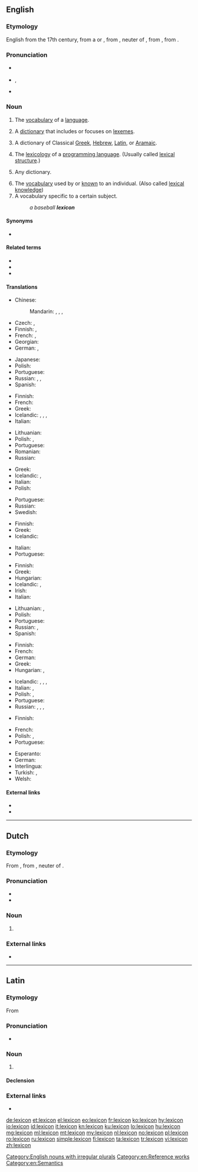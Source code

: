 ==English==
{{was wotd|2006|December|12}}
{{wikipedia|dab=lexicon (disambiguation)|lexicon}}

===Etymology===
English from the 17th century, from a {{etyl|ML.|en}} or {{etyl|NL.|en}} {{m|la|lexicon}}, from {{etyl|grc|en}} {{m|grc|λεξικόν||a lexicon}}, neuter of {{m|grc|λεξικός||of words}}, from {{m|grc|λέξις||a saying, speech, word}}, from {{m|grc|λέγειν||to speak}}.

===Pronunciation===
* {{a|UK}} {{IPA|/ˈlɛk.sɪ.kən/|lang=en}}
* {{a|US}} {{enPR|lĕ'ksĭkŏn}}, {{IPA|/ˈlɛk.sɪ.kɑn/|lang=en}}
* {{audio|en-us-lexicon.ogg|Audio (US)|lang=en}}

===Noun===
{{wikipedia}}
{{en-noun|lexica|lexicons}}

# The [[vocabulary]] of a [[language]].
# {{label|en|linguistics}} A [[dictionary]] that includes or focuses on [[lexeme]]s.
# A dictionary of Classical [[Greek]], [[Hebrew]], [[Latin]], or [[Aramaic]].
# {{label|en|programming}} The [[lexicology]] of a [[programming language]]. (Usually called [[lexical structure]].)
# {{label|en|rare}} Any dictionary.
# The [[vocabulary]] used by or [[know]]n to an individual. (Also called [[lexical knowledge]])
# A vocabulary specific to a certain subject.
#: ''a baseball '''lexicon'''''

====Synonyms====
* {{l|en|word-hoard|wordhoard}}

====Related terms====
* {{l|en|lexical}}
* {{l|en|lexicography}}
* {{l|en|lexicology}}

====Translations====
{{trans-top|vocabulary of a language}}
* Chinese:
*: Mandarin: {{t|cmn|詞庫|sc=Hani}}, {{t+|cmn|词库|tr=cíkù|sc=Hani}}, {{t|cmn|詞匯|sc=Hani}}, {{t+|cmn|词汇|tr=cíhuì|sc=Hani}}
* Czech: {{t|cs|lexikum|n}}, {{t+|cs|slovní zásoba|f}}
* Finnish: {{t+|fi|sanasto}}, {{t+|fi|leksikko}}
* French: {{t+|fr|lexique|f}}, {{t+|fr|vocabulaire|m}}
* Georgian: {{t+|ka|ლექსიკონი}}
* German: {{t+|de|Lexikon|n}}, {{t+|de|Wortschatz|m}}
{{trans-mid}}
* Japanese: {{t+|ja|語彙|tr=ごい, goi|sc=Jpan}}
* Polish: {{t+|pl|słownik|m}}
* Portuguese: {{t+|pt|léxico|m}}
* Russian: {{t+|ru|слова́рь|m}}, {{t+|ru|лексико́н|m}}, {{t+|ru|ле́ксика|f}}
* Spanish: {{t+|es|léxico|m}}
{{trans-bottom}}

{{trans-top|dictionary of lexemes}}
* Finnish: {{t+|fi|sanakirja}}
* French: {{t+|fr|lexique|m}}
* Greek: {{t+|el|λημματολόγιο|n}}
* Icelandic: {{t+|is|orðabók|f}}, {{t+|is|orðasafn|n}}, {{t|is|lesforði|m}}, {{t|is|lessafn|n}}
* Italian: {{t+|it|lessico|m}}
{{trans-mid}}
* Lithuanian: {{t|lt|leksikonas|m}}
* Polish: {{t-check|pl|leksykon|m}}, {{t-check|pl|[[słownik]] [[encyklopedyczny]]|m}}<!-- never seen the latter one used. -->
* Portuguese: {{t+|pt|léxico|m}}
* Romanian: {{t+|ro|lexicon|n}}
* Russian: {{t|ru|[[слова́рь]] [[лексема|лексе́м]]|m}}
{{trans-bottom}}

{{trans-top|dictionary of Classical Greek, Hebrew, Latin, or Aramaic}}
* Greek: {{t+|el|λεξικό|n}}
* Icelandic: {{t+|is|orðabók|f}}, {{t+|is|orðasafn|n}}
* Italian: {{t+|it|lessico|m}}
* Polish: {{t+|pl|słownik|m}}
{{trans-mid}}
* Portuguese: {{t+|pt|léxicon|m}}
* Russian: {{t+|ru|лексико́н|m}}
* Swedish: {{t+|sv|lexikon|n}}
{{trans-bottom}}

{{trans-top|lexicology of a programming language}}
* Finnish: {{t+|fi|sanasto}}
* Greek: {{t+|el|λεξιλόγιο|n}}
* Icelandic: {{t+|is|orðasafn|n}}
{{trans-mid}}
* Italian: {{t+|it|lessico|m}}
* Portuguese: {{t+|pt|léxico|m}}
{{trans-bottom}}

{{trans-top|(rare) any dictionary}}
* Finnish: {{t+|fi|sanakirja}}
* Greek: {{t+|el|λεξικό|n}}
* Hungarian: {{t+|hu|szótár}}
* Icelandic: {{t+|is|orðabók|f}}, {{t+|is|orðasafn|n}}
* Irish: {{t+|ga|foclóir|m}}
* Italian: {{t+|it|lessico|m}}
{{trans-mid}}
* Lithuanian: {{t+|lt|žodynas|m}}, {{t|lt|leksikonas|m}}
* Polish: {{t+|pl|słownik|m}}
* Portuguese: {{t+|pt|léxico|m}}
* Russian: {{t+|ru|лексико́н|m}}, {{t+|ru|слова́рь|m}}
* Spanish: {{t+|es|léxico|m}}
{{trans-bottom}}

{{trans-top|vocabulary used by an individual}}
* Finnish: {{t+|fi|sanavarasto}}
* French: {{t+|fr|lexique|m}}
* German: {{t+|de|Wortschatz|m}}
* Greek: {{t+|el|λεξιλόγιο|n}}
* Hungarian: {{t+|hu|szókincs}}, {{t+|hu|szókészlet}}
{{trans-mid}}
* Icelandic: {{t+|is|orðabók|f}}, {{t+|is|orðasafn|n}}, {{t|is|lesforði|m}}, {{t|is|lessafn|n}}
* Italian: {{t+|it|lessico|m}}, {{t+|it|vocabolario|m}}
* Polish: {{t+|pl|leksykon|m}}, {{t+|pl|słownictwo|n}}
* Portuguese: {{t+|pt|vocabulário|m}}
* Russian: {{t+|ru|лексико́н|m}}, {{t|ru|[[запа́с]] [[слово|слов]]|m}}, {{t|ru|[[лекси́ческий]] [[запа́с]]|m}}, {{t+|ru|ле́ксика|f}}
{{trans-bottom}}

{{trans-top|subject-specific vocabulary}}
* Finnish: {{t+|fi|sanasto}}
{{trans-mid}}
* French: {{t+|fr|champ lexical|m}}
* Polish: {{t+|pl|leksyk|m}}, {{t+|pl|słownictwo|m}}
* Portuguese: {{t+|pt|vocabulário|m}}
{{trans-bottom}}

{{checktrans-top}}
* Esperanto: {{t-check|eo|leksikono}}
* German: {{t+check|de|Lexikon|n}}
* Interlingua: {{t-check|ia|lexico}}
* Turkish: {{t+check|tr|sözlük}}, {{t+check|tr|lügat}}
* Welsh: {{t+check|cy|geiriadur|m}}
{{trans-bottom}}

====External links====
* {{R:Webster 1913}}
* {{R:Century 1911}}

[[Category:English nouns with irregular plurals]]
[[Category:en:Reference works]]
[[Category:en:Semantics]]

----

==Dutch==

===Etymology===
From {{der|nl|NL.|lexicon}}, from {{der|nl|grc|λεξικόν||a lexicon}}, neuter of {{m|grc|λεξικός||of words}}.

===Pronunciation===
* {{audio|Nl-lexicon.ogg|Audio|lang=nl}}
* {{hyphenation|lexi|con|lang=nl}}

===Noun===
{{nl-noun|n|-s|pl2=lexica|lexiconnetje}}

# {{rfgloss|lang=nl}} {{l|en|lexicon}}

===External links===
* {{projectlink|wikipedia|lang=nl}}

----

==Latin==

===Etymology===
From {{der|la|grc|λεξικόν||dictionary}}

===Pronunciation===
* {{a|{{l|en|Classicistic}}}} {{IPA|/ˈlek.si.kon/|lang=la}}

===Noun===
{{la-noun|lexicon||lexicī|n|second}}

# {{rfgloss|lang=la}} {{l|en|lexicon}}

====Declension====
{{la-decl-2nd-N-Greek|lexic}}

===External links===
* {{projectlink|wikipedia|lang=la}}

[[de:lexicon]]
[[et:lexicon]]
[[el:lexicon]]
[[eo:lexicon]]
[[fr:lexicon]]
[[ko:lexicon]]
[[hy:lexicon]]
[[io:lexicon]]
[[id:lexicon]]
[[it:lexicon]]
[[kn:lexicon]]
[[ku:lexicon]]
[[lo:lexicon]]
[[hu:lexicon]]
[[mg:lexicon]]
[[ml:lexicon]]
[[mt:lexicon]]
[[my:lexicon]]
[[nl:lexicon]]
[[no:lexicon]]
[[pl:lexicon]]
[[ro:lexicon]]
[[ru:lexicon]]
[[simple:lexicon]]
[[fi:lexicon]]
[[ta:lexicon]]
[[tr:lexicon]]
[[vi:lexicon]]
[[zh:lexicon]]
